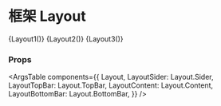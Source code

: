 
<Meta title="组件/框架 Layout" component={Layout} />

# 框架 Layout

<Canvas>
  <Story name="Layout 1">{Layout1()}</Story>
</Canvas>

<Canvas>
  <Story name="Layout 2">{Layout2()}</Story>
</Canvas>

<Canvas>
  <Story name="Layout 3">{Layout3()}</Story>
</Canvas>

### Props

<ArgsTable components={{
  Layout,
  LayoutSider: Layout.Sider,
  LayoutTopBar: Layout.TopBar,
  LayoutContent: Layout.Content,
  LayoutBottomBar: Layout.BottomBar,
}} />